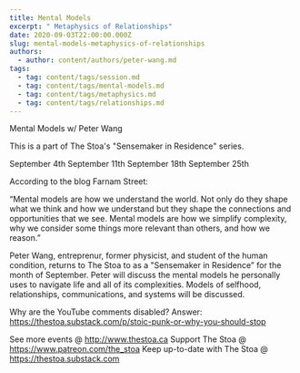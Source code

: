 ```yaml
---
title: Mental Models
excerpt: " Metaphysics of Relationships"
date: 2020-09-03T22:00:00.000Z
slug: mental-models-metaphysics-of-relationships
authors:
  - author: content/authors/peter-wang.md
tags:
  - tag: content/tags/session.md
  - tag: content/tags/mental-models.md
  - tag: content/tags/metaphysics.md
  - tag: content/tags/relationships.md
---
```


Mental Models w/ Peter Wang

This is a part of The Stoa's "Sensemaker in Residence" series. 

September 4th
September 11th
September 18th
September 25th

According to the blog Farnam Street:

“Mental models are how we understand the world. Not only do they shape what we think and how we understand but they shape the connections and opportunities that we see. Mental models are how we simplify complexity, why we consider some things more relevant than others, and how we reason.”

Peter Wang, entreprenur, former physicist, and student of the human condition, returns to The Stoa to as a "Sensemaker in Residence” for the month of September. Peter will discuss the mental models he personally uses to navigate life and all of its complexities. Models of selfhood, relationships, communications, and systems will be discussed.

Why are the YouTube comments disabled? Answer: https://thestoa.substack.com/p/stoic-punk-or-why-you-should-stop

See more events @ http://www.thestoa.ca
Support The Stoa @ https://www.patreon.com/the_stoa
Keep up-to-date with The Stoa @ https://thestoa.substack.com
